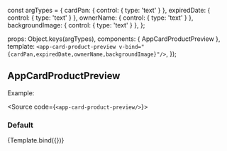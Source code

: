 const argTypes = {
  cardPan: { control: { type: 'text' } },
  expiredDate: { control: { type: 'text' } },
  ownerName: { control: { type: 'text' } },
  backgroundImage: { control: { type: 'text' } },
};

<Meta
  title="ui-framework/AppCardProductPreview"
  component={AppCardProductPreview}
  argTypes={argTypes}
/>

  props: Object.keys(argTypes),
  components: { AppCardProductPreview },
  template: `<app-card-product-preview v-bind="{cardPan,expiredDate,ownerName,backgroundImage}"/>`,
});

## AppCardProductPreview

Example:

<Source code={`<app-card-product-preview/>`}></Source>

### Default

<Canvas>
  <Story name="Default view">{Template.bind({})}</Story>
</Canvas>
